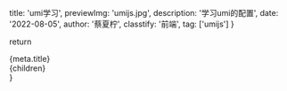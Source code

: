   title: 'umi学习',
  previewImg: 'umijs.jpg',
  description: '学习umi的配置',
  date: '2022-08-05',
  author: '蔡夏柠',
  classtify: '前端',
  tag: ['umijs']
}


return <div>

<div>{meta.title}</div>
{children}
</div>
}
